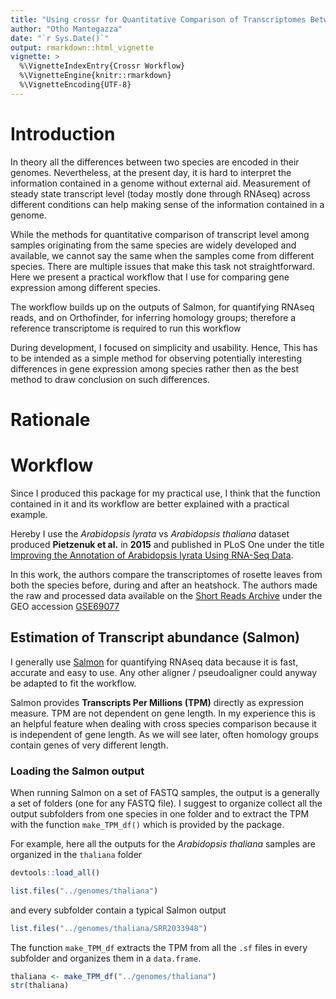 ```yaml
---
title: "Using crossr for Quantitative Comparison of Transcriptomes Between Species"
author: "Otho Mantegazza"
date: "`r Sys.Date()`"
output: rmarkdown::html_vignette
vignette: >
  %\VignetteIndexEntry{Crossr Workflow}
  %\VignetteEngine{knitr::rmarkdown}
  %\VignetteEncoding{UTF-8}
---
```


# Introduction
In theory all the differences between two species are encoded in their genomes. Nevertheless, at the present day, it is hard to interpret the information contained in a genome without external aid. Measurement of steady state transcript level (today mostly done through RNAseq) across different conditions can help making sense of the information contained in a genome.

While the methods for quantitative comparison of transcript level among samples originating from the same species are widely developed and available, we cannot say the same when the samples come from different species. There are multiple issues that make this task not straightforward. Here we present a practical workflow that I use for comparing gene expression among different species.

The workflow builds up on the outputs of Salmon, for quantifying RNAseq reads, and on Orthofinder, for inferring homology groups; therefore a reference transcriptome is required to run this workflow

During development, I focused on simplicity and usability. Hence, This has to be intended as a simple method for observing potentially interesting differences in gene expression among species rather then as the best method to draw conclusion on such differences.

# Rationale 

# Workflow

Since I produced this package for my practical use, I think that the function contained in it and its workflow are better explained with a practical example. 

Hereby I use the *Arabidopsis lyrata* vs *Arabidopsis thaliana* dataset produced **Pietzenuk et al.** in **2015** and published in PLoS One under the title [Improving the Annotation of Arabidopsis lyrata Using RNA-Seq Data](http://dx.doi.org/10.1371/journal.pone.0137391).

In this work, the authors compare the transcriptomes of rosette leaves from both the species before, during and after an heatshock. The authors made the raw and processed data available on the [Short Reads Archive](https://www.ncbi.nlm.nih.gov/sra/) under the GEO accession [GSE69077](https://www.ncbi.nlm.nih.gov/geo/query/acc.cgi?acc=GSE69077)

## Estimation of Transcript abundance (Salmon)

I generally use [Salmon](https://combine-lab.github.io/salmon/) for quantifying RNAseq data because it is fast, accurate and easy to use. Any other aligner / pseudoaligner could anyway be adapted to fit the workflow.

Salmon provides **Transcripts Per Millions (TPM)** directly as expression measure. TPM are not dependent on gene length. In my experience this is an helpful feature when dealing with cross species comparison because it is independent of gene length. As we will see later, often homology groups contain genes of very different length.

### Loading the Salmon output

When running Salmon on a set of FASTQ samples, the output is a generally a set of folders (one for any FASTQ file). I suggest to organize collect all the output subfolders from one species in one folder and to extract the TPM with the function `make_TPM_df()` which is provided by the package.

For example, here all the outputs for the *Arabidopsis thaliana* samples are organized in the `thaliana` folder

```r
devtools::load_all()
```

```r
list.files("../genomes/thaliana")
```

and every subfolder contain a typical Salmon output

```r
list.files("../genomes/thaliana/SRR2033948")
```

The function `make_TPM_df` extracts the TPM from all the `.sf` files in every subfolder and organizes them in a `data.frame`.

```r
thaliana <- make_TPM_df("../genomes/thaliana")
str(thaliana)
```






